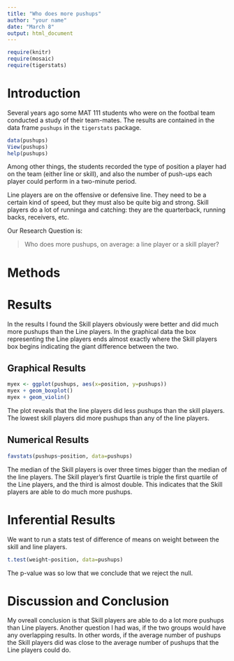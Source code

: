 ---
title: "Who does more pushups"
author: "your name"
date: "March 8"
output: html_document
---

```{r include=FALSE}
require(knitr)
require(mosaic)
require(tigerstats)
```
<!-- We recommend you use git branches -- create a separate branch for each major section i.e. Introduction, Methods, Results, Inferential Results, and Discussion and Conclusions - leave the YAML block untouched until the final merge where you put in your own name !-->

# Introduction

Several years ago some MAT 111 students who were on the footbal team conducted a study of their team-mates.  The results are contained in the data frame `pushups` in the `tigerstats` package.

```{r eval=FALSE}
data(pushups)
View(pushups)
help(pushups)
```

Among other things, the students recorded the type of position a player had on the team (either line or skill), and also the number of push-ups each player could perform in a two-minute period.

Line players are on the offensive or defensive line.  They need to be a certain kind of speed, but they must also be quite big and strong.  Skill players do a lot of runninga and catching:  they are the quarterback, running backs, receivers, etc.

Our Research Question is:

  >Who does more pushups, on average: a line player or a skill player?


# Methods
<!--Decide on your methods:  use "variable analysis" or other appropriate descriptors.  Make sure to choose at least one graphical method and at least one numerical method.!-->






# Results
<!--You have both graphical and numerical methods, so you will have both graphical and numerical results to consider.!-->
In the results I found the Skill players obviously were better and did much more pushups than the Line players. In the graphical data the box representing the Line players ends almost exactly where the Skill players box begins indicating the giant difference between the two.


## Graphical Results
<!--Your graph should have a good title, and axes should be labled as needed.  Discuss your graphical results, showing how they answer the research question.  Use specific features of the graph in your discussion.!-->

```{r}
myex <- ggplot(pushups, aes(x=position, y=pushups))
myex + geom_boxplot()
myex + geom_violin()
```

The plot reveals that the line players did less pushups than the skill players. The lowest skill players did more pushups than any of the line players.


## Numerical Results
<!--Numerical results go here. Use the numerical results to describe the patterns if any that exist in the data as focused toward the research question!-->
```{r}
favstats(pushups~position, data=pushups)
```
The median of the Skill players is over three times bigger than the median of the line players. The Skill player’s first Quartile is triple the first quartile of the Line players, and the third is almost double. This indicates that the Skill players are able to do much more pushups.  



# Inferential Results
<!--State hypothesis clearly.  Make sure your discussion of the inferential test covers all the aspects that the test output produces, such as test statistic, p-value etc.  Make a decision about the null hypothesis, explain the assumptions on which the selected test/procedure was based, and why the chosen procedure satisfys the assumptions and is appropriate to answer the research question!-->

We want to run a stats test of difference of means on weight between the skill and line players. 

```{r}
t.test(weight~position, data=pushups)
```

The p-value was so low that we conclude that we reject the null. 

# Discussion and Conclusion
<!--State your overall conclusion.  This is also a good place to mention other Research Questions that came to mind as you were carrying out this study.!-->
My ovreall conclusion is that Skill players are able to do a lot more pushups than Line players. Another question I had was, if the two groups would have any overlapping results. In other words, if the average number of pushups the Skill players did was close to the average number of pushups that the Line players could do. 
